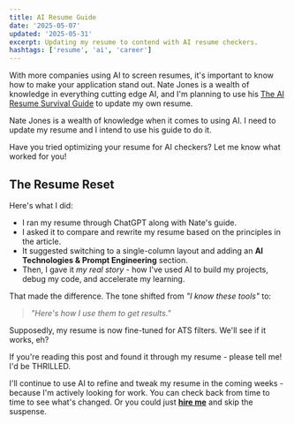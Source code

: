 ```yaml
---
title: AI Resume Guide
date: '2025-05-07'
updated: '2025-05-31'
excerpt: Updating my resume to contend with AI resume checkers.
hashtags: ['resume', 'ai', 'career']
---
```


With more companies using AI to screen resumes, it's important to know how to make your application stand out. Nate Jones is a wealth of knowledge in everything cutting edge AI, and I'm planning to use his [The AI Resume Survival Guide](https://open.substack.com/pub/natesnewsletter/p/the-ai-resume-survival-guide-for?r=5489h6&utm_medium=ios) to update my own resume.

Nate Jones is a wealth of knowledge when it comes to using AI. I need to update my resume and I intend to use his guide to do it.

Have you tried optimizing your resume for AI checkers? Let me know what worked for you!

<Update />

## The Resume Reset

Here's what I did:

- I ran my resume through ChatGPT along with Nate's guide.
- I asked it to compare and rewrite my resume based on the principles in the article.
- It suggested switching to a single-column layout and adding an **AI Technologies & Prompt Engineering** section.
- Then, I gave it _my real story_ - how I've used AI to build my projects, debug my code, and accelerate my learning.

That made the difference. The tone shifted from _"I know these tools"_ to:

> _"Here's how I use them to get results."_

Supposedly, my resume is now fine-tuned for ATS filters. We'll see if it works, eh?

If you're reading this post and found it through my resume - please tell me! I'd be THRILLED.

I'll continue to use AI to refine and tweak my resume in the coming weeks - because I'm actively looking for work. You can check back from time to time to see what's changed. Or you could just **[hire me](https://stepweaver.dev/about)** and skip the suspense.
